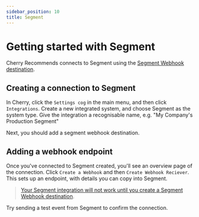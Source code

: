```yaml
---
sidebar_position: 10
title: Segment
---
```


# Getting started with Segment

Cherry Recommends connects to Segment using the [Segment Webhook destination](https://segment.com/docs/connections/destinations/catalog/webhooks/).

## Creating a connection to Segment

In Cherry, click the `Settings cog` in the main menu, and then click `Integrations`. 
Create a new integrated system, and choose Segment as the system type.
Give the integration a recognisable name, e.g. "My Company's Production Segment"

Next, you should add a segment webhook destination.

## Adding a webhook endpoint


Once you've connected to Segment created, you'll see an overview page of the connection. 
Click `Create a Webhook` and then `Create Webhook Reciever`.
This sets up an endpoint, with details you can copy into Segment.

> [Your Segment integration will not work until you create a Segment Webhook destination](https://segment.com/docs/connections/destinations/catalog/webhooks/).

Try sending a test event from Segment to confirm the connection.